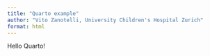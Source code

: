 ```yaml
---
title: "Quarto example"
author: "Vito Zanotelli, University Children's Hospital Zurich"
format: html
---
```


Hello Quarto!